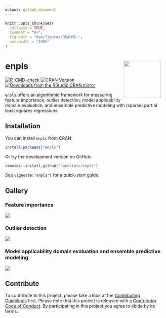 ```yaml
---
output: github_document
---
```


<!-- README.md is generated from README.Rmd. Please edit that file -->

```r
knitr::opts_chunk$set(
  collapse = TRUE,
  comment = "#>",
  fig.path = "man/figures/README-",
  out.width = "100%"
)
```

# enpls <img src="man/figures/logo.png" align="right" width="120" />

<!-- badges: start -->
[![R-CMD-check](https://github.com/nanxstats/enpls/workflows/R-CMD-check/badge.svg)](https://github.com/nanxstats/enpls/actions)
[![CRAN Version](https://www.r-pkg.org/badges/version/enpls)](https://cran.r-project.org/package=enpls)
[![Downloads from the RStudio CRAN mirror](https://cranlogs.r-pkg.org/badges/enpls)](https://cranlogs.r-pkg.org/badges/enpls)
<!-- badges: end -->

`enpls` offers an algorithmic framework for measuring feature importance, outlier detection, model applicability domain evaluation, and ensemble predictive modeling with (sparse) partial least squares regressions.

## Installation

You can install `enpls` from CRAN:

```r
install.packages("enpls")
```

Or try the development version on GitHub:

```r
remotes::install_github("nanxstats/enpls")
```

See `vignette("enpls")` for a quick-start guide.

## Gallery

### Feature importance

![](man/figures/feature-importance.png)

### Outlier detection

![](man/figures/outlier-detection.png)

### Model applicability domain evaluation and ensemble predictive modeling

![](man/figures/ensemble-modeling.png)

## Contribute

To contribute to this project, please take a look at the [Contributing Guidelines](CONTRIBUTING.md) first. Please note that this project is released with a [Contributor Code of Conduct](CONDUCT.md). By participating in this project you agree to abide by its terms.
